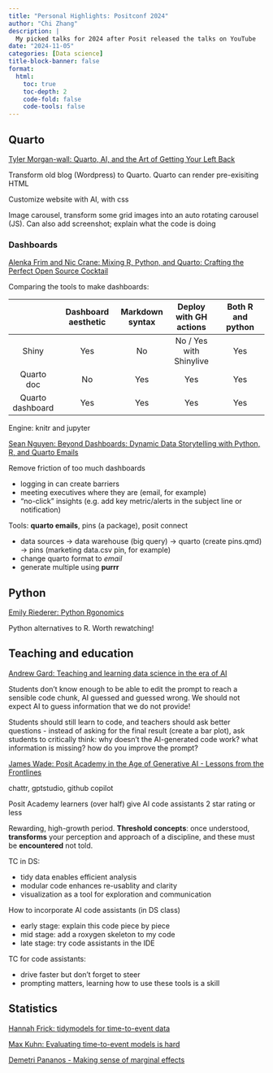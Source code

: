```yaml
---
title: "Personal Highlights: Positconf 2024"
author: "Chi Zhang"
description: |
  My picked talks for 2024 after Posit released the talks on YouTube
date: "2024-11-05"
categories: [Data science]
title-block-banner: false
format: 
  html:
    toc: true
    toc-depth: 2
    code-fold: false
    code-tools: false
---
```



## Quarto

[Tyler Morgan-wall: Quarto, AI, and the Art of Getting Your Left Back](https://www.youtube.com/watch?v=U8_Dc_ru8fg&list=PL9HYL-VRX0oSFkdF4fJeY63eGDvgofcbn&index=104)

Transform old blog (Wordpress) to Quarto. Quarto can render pre-exisiting HTML

Customize website with AI, with css

Image carousel, transform some grid images into an auto rotating carousel (JS). Can also add screenshot; explain what the code is doing


### Dashboards

[Alenka Frim and Nic Crane: Mixing R, Python, and Quarto: Crafting the Perfect Open Source Cocktail](https://www.youtube.com/watch?v=8174mk6SGcU&list=PL9HYL-VRX0oSFkdF4fJeY63eGDvgofcbn&index=57)

Comparing the tools to make dashboards:

|   | Dashboard aesthetic  | Markdown syntax | Deploy with GH actions |  Both R and python  |
|:--:|:---:|:--:|:--:|:--:|
| Shiny | Yes| No | No / Yes with Shinylive | Yes|
| Quarto doc | No | Yes | Yes | Yes |
| Quarto dashboard | Yes| Yes | Yes | Yes |


Engine: knitr and jupyter

[Sean Nguyen: Beyond Dashboards: Dynamic Data Storytelling with Python, R, and Quarto Emails](https://www.youtube.com/watch?v=fzykFa6c3LI&list=PL9HYL-VRX0oSFkdF4fJeY63eGDvgofcbn&index=105)

Remove friction of too much dashboards

* logging in can create barriers
* meeting executives where they are (email, for example)
* "no-click" insights (e.g. add key metric/alerts in the subject line or notification)


Tools: **quarto emails**, pins (a package), posit connect

* data sources -> data warehouse (big query) -> quarto (create pins.qmd) -> pins (marketing data.csv pin, for example)
* change quarto format to *email*
* generate multiple using **purrr**




## Python

[Emily Riederer: Python Rgonomics](https://www.youtube.com/watch?v=ILxK92HDtvU&list=PL9HYL-VRX0oSFkdF4fJeY63eGDvgofcbn&index=67)

Python alternatives to R. Worth rewatching! 




## Teaching and education

[Andrew Gard: Teaching and learning data science in the era of AI](https://www.youtube.com/watch?v=kUh3ZAz-Zfg&list=PL9HYL-VRX0oSFkdF4fJeY63eGDvgofcbn&index=82)

Students don't know enough to be able to edit the prompt to reach a sensible code chunk, AI guessed and guessed wrong. We should not expect AI to guess information that we do not provide! 

Students should still learn to code, and teachers should ask better questions - instead of asking for the final result (create a bar plot), ask students to critically think: why doesn't the AI-generated code work? what information is missing? how do you improve the prompt?


[James Wade: Posit Academy in the Age of Generative AI - Lessons from the Frontlines](https://www.youtube.com/watch?v=7tcnho6PHOc&list=PL9HYL-VRX0oSFkdF4fJeY63eGDvgofcbn&index=13)

chattr, gptstudio, github copilot

Posit Academy learners (over half) give AI code assistants 2 star rating or less

Rewarding, high-growth period. **Threshold concepts**: once understood, **transforms** your perception and approach of a discipline, and these must be **encountered** not told.

TC in DS: 

* tidy data enables efficient analysis
* modular code enhances re-usablity and clarity
* visualization as a tool for exploration and communication

How to incorporate AI code assistants (in DS class)

* early stage: explain this code piece by piece
* mid stage: add a roxygen skeleton to my code
* late stage: try code assistants in the IDE

TC for code assistants:

* drive faster but don't forget to steer
* prompting matters, learning how to use these tools is a skill





## Statistics

[Hannah Frick: tidymodels for time-to-event data](https://www.youtube.com/watch?v=NhUGixMJk7U&list=PL9HYL-VRX0oSFkdF4fJeY63eGDvgofcbn&index=20)

[Max Kuhn: Evaluating time-to-event models is hard](https://www.youtube.com/watch?v=cm34R5aYUQ4&list=PL9HYL-VRX0oSFkdF4fJeY63eGDvgofcbn&index=33)

[Demetri Pananos - Making sense of marginal effects](https://www.youtube.com/watch?v=sjYNUIkOlC0&list=PL9HYL-VRX0oSFkdF4fJeY63eGDvgofcbn&index=89)











